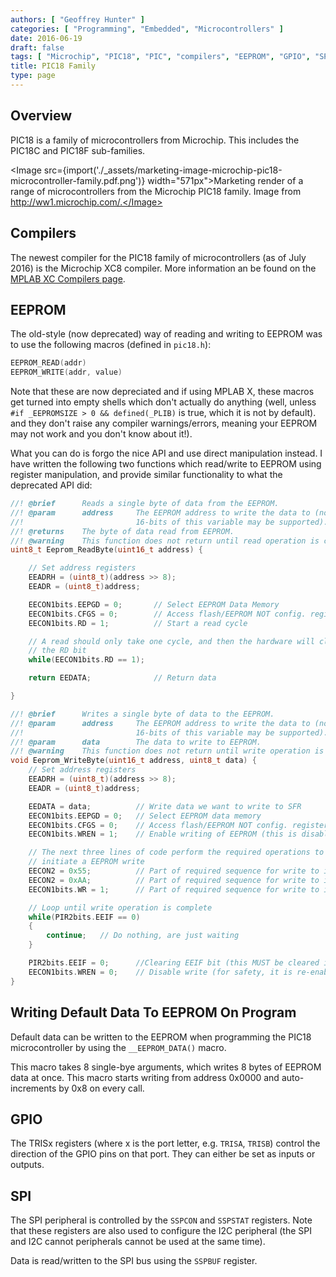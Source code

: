 ```yaml
---
authors: [ "Geoffrey Hunter" ]
categories: [ "Programming", "Embedded", "Microcontrollers" ]
date: 2016-06-19
draft: false
tags: [ "Microchip", "PIC18", "PIC", "compilers", "EEPROM", "GPIO", "SPI", "microcontroller", "MPLAB", "PIC18F", "PIC18C" ]
title: PIC18 Family
type: page
---
```



## Overview

PIC18 is a family of microcontrollers from Microchip. This includes the PIC18C and PIC18F sub-families.

<Image src={import('./_assets/marketing-image-microchip-pic18-microcontroller-family.pdf.png')} width="571px">Marketing render of a range of microcontrollers from the Microchip PIC18 family. Image from http://ww1.microchip.com/.</Image>

## Compilers

The newest compiler for the PIC18 family of microcontrollers (as of July 2016) is the Microchip XC8 compiler. More information an be found on the [MPLAB XC Compilers page](/programming/compilers/mplab-xc-compilers).

## EEPROM

The old-style (now deprecated) way of reading and writing to EEPROM was to use the following macros (defined in `pic18.h`):

```c
EEPROM_READ(addr)
EEPROM_WRITE(addr, value)
```

Note that these are now depreciated and if using MPLAB X, these macros get turned into empty shells which don't actually do anything (well, unless `#if _EEPROMSIZE > 0 && defined(_PLIB)` is true, which it is not by default). and they don't raise any compiler warnings/errors, meaning your EEPROM may not work and you don't know about it!).

What you can do is forgo the nice API and use direct manipulation instead. I have written the following two functions which read/write to EEPROM using register manipulation, and provide similar functionality to what the deprecated API did:

```c
//! @brief      Reads a single byte of data from the EEPROM.
//! @param      address     The EEPROM address to write the data to (note that not all
//!                         16-bits of this variable may be supported).
//! @returns    The byte of data read from EEPROM.
//! @warning    This function does not return until read operation is complete.
uint8_t Eeprom_ReadByte(uint16_t address) {

    // Set address registers
    EEADRH = (uint8_t)(address >> 8);
    EEADR = (uint8_t)address;

    EECON1bits.EEPGD = 0;       // Select EEPROM Data Memory
    EECON1bits.CFGS = 0;        // Access flash/EEPROM NOT config. registers
    EECON1bits.RD = 1;          // Start a read cycle

    // A read should only take one cycle, and then the hardware will clear
    // the RD bit
    while(EECON1bits.RD == 1);

    return EEDATA;              // Return data

}

//! @brief      Writes a single byte of data to the EEPROM.
//! @param      address     The EEPROM address to write the data to (note that not all
//!                         16-bits of this variable may be supported).
//! @param      data        The data to write to EEPROM.
//! @warning    This function does not return until write operation is complete.
void Eeprom_WriteByte(uint16_t address, uint8_t data) {
    // Set address registers
    EEADRH = (uint8_t)(address >> 8);
    EEADR = (uint8_t)address;

    EEDATA = data;          // Write data we want to write to SFR
    EECON1bits.EEPGD = 0;   // Select EEPROM data memory
    EECON1bits.CFGS = 0;    // Access flash/EEPROM NOT config. registers
    EECON1bits.WREN = 1;    // Enable writing of EEPROM (this is disabled again after the write completes)

    // The next three lines of code perform the required operations to
    // initiate a EEPROM write
    EECON2 = 0x55;          // Part of required sequence for write to internal EEPROM
    EECON2 = 0xAA;          // Part of required sequence for write to internal EEPROM
    EECON1bits.WR = 1;      // Part of required sequence for write to internal EEPROM

    // Loop until write operation is complete
    while(PIR2bits.EEIF == 0)
    {
        continue;   // Do nothing, are just waiting
    }

    PIR2bits.EEIF = 0;      //Clearing EEIF bit (this MUST be cleared in software after each write)
    EECON1bits.WREN = 0;    // Disable write (for safety, it is re-enabled next time a EEPROM write is performed)
}
```

## Writing Default Data To EEPROM On Program

Default data can be written to the EEPROM when programming the PIC18 microcontroller by using the `__EEPROM_DATA()` macro.

This macro takes 8 single-bye arguments, which writes 8 bytes of EEPROM data at once. This macro starts writing from address 0x0000 and auto-increments by 0x8 on every call.

## GPIO

The TRISx registers (where x  is the port letter, e.g. `TRISA`, `TRISB`) control the direction of the GPIO pins on that port. They can either be set as inputs or outputs.

## SPI

The SPI peripheral is controlled by the `SSPCON` and `SSPSTAT` registers. Note that these registers are also used to configure the I2C peripheral (the SPI and I2C cannot peripherals cannot be used at the same time).

Data is read/written to the SPI bus using the `SSPBUF` register.
